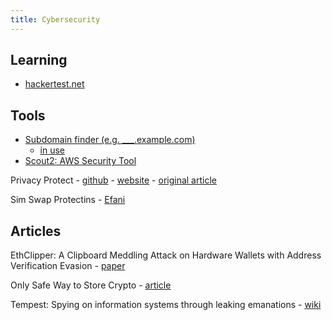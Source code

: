 ```yaml
--- 
title: Cybersecurity
---
```


## Learning

- [hackertest.net](http://www.hackertest.net/)

## Tools

- [Subdomain finder (e.g. ___.example.com)](https://www.geeksforgeeks.org/subfinder-tool-in-linux/)
    - [in use](https://twitter.com/hacker_/status/1575466236426670080?s=20&t=XaTcIuMck-s-sOQlsv_5sQ)

- [Scout2: AWS Security Tool](https://www.kitploit.com/2018/07/scout2-security-auditing-tool-for-aws.html?m=0)

Privacy Protect
- [github](https://github.com/therockstorm/privacy-protect)
- [website](https://www.privacyprotect.dev/)
- [original article](https://mprimi.github.io/portable-secret/)

Sim Swap Protectins
- [Efani](https://www.efani.com/how-it-works)

## Articles

EthClipper: A Clipboard Meddling Attack on Hardware Wallets with Address Verification Evasion
- [paper](https://arxiv.org/pdf/2108.14004.pdf)

Only Safe Way to Store Crypto
- [article](https://officercia.mirror.xyz/p1ieZdxQWH4yHCNOXNPHyT8So1cY0X_wMGKwdmavi7s)

Tempest: Spying on information systems through leaking emanations
- [wiki](https://en.wikipedia.org/wiki/Tempest_(codename))